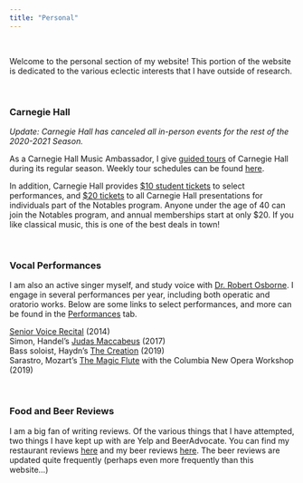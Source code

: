 ```yaml
---
title: "Personal"
---
```


<br>

Welcome to the personal section of my website! This portion of the website is dedicated to the various eclectic interests that I have outside of research.

<br>

### Carnegie Hall
_Update: Carnegie Hall has canceled all in-person events for the rest of the 2020-2021 Season._

As a Carnegie Hall Music Ambassador, I give [guided tours](https://www.carnegiehall.org/Visit/Tour) of Carnegie Hall during its regular season. Weekly tour schedules can be found [here](https://www.carnegiehall.org/Visit/Tour/Public-Walk-In-Tours).

In addition, Carnegie Hall provides [$10 student tickets](https://www.carnegiehall.org/en/Events/Discount-Programs/Student-Tickets) to select performances, and [$20 tickets](https://www.carnegiehall.org/en/Support/Membership/Notables/20-Tickets) to all Carnegie Hall presentations for individuals part of the Notables program. Anyone under the age of 40 can join the Notables program, and annual memberships start at only $20. If you like classical music, this is one of the best deals in town!

<br>

### Vocal Performances

I am also an active singer myself, and study voice with [Dr. Robert Osborne](https://www.vassar.edu/faculty/roosborne/). I engage in several performances per year, including both operatic and oratorio works. Below are some links to select performances, and more can be found in the [Performances](https://mikezhe.com/performances.html) tab.

[Senior Voice Recital](https://www.youtube.com/watch?v=8CEXxKezI1A&list=PLqaVpiVpL23szCMiyHNql-DcJvBp_ysEB) (2014) <br>
Simon, Handel's [Judas Maccabeus](https://youtu.be/aqBeiw3uw50?t=1311) (2017) <br>
Bass soloist, Haydn's [The Creation](https://youtu.be/us_GsdnoXMo?t=3570) (2019) <br>
Sarastro, Mozart's [The Magic Flute](https://youtu.be/X3zzSkea458?t=4057) with the Columbia New Opera Workshop (2019)

<br>

### Food and Beer Reviews

I am a big fan of writing reviews. Of the various things that I have attempted, two things I have kept up with are Yelp and BeerAdvocate. You can find my restaurant reviews [here](https://www.yelp.com/user_details_reviews_self?userid=8oDB6mhtccdTy3O66PmxhA) and my beer reviews [here](https://www.beeradvocate.com/user/beers/?ba=Profundobaso). The beer reviews are updated quite frequently (perhaps even more frequently than this website...)